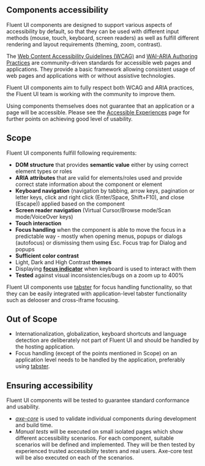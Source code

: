 
<Meta title="Concepts/Developer/Accessibility/Components Overview" />

## Components accessibility

Fluent UI components are designed to support various aspects of accessibility by default, so that they can be used with different input methods (mouse, touch, keyboard, screen readers) as well as fulfill different rendering and layout requirements (theming, zoom, contrast).

The [Web Content Accessibility Guidelines (WCAG)](https://www.w3.org/TR/WCAG21/) and [WAI-ARIA Authoring Practices](https://www.w3.org/TR/wai-aria-practices-1.2/) are community-driven standards for accessible web pages and applications. They provide a basic framework allowing consistent usage of web pages and applications with or without assistive technologies.

Fluent UI components aim to fully respect both WCAG and ARIA practices, the Fluent UI team is working with the community to improve them.

Using components themselves does not guarantee that an application or a page will be accessible. Please see the [Accessible Experiences](?path=/docs/concepts-developer-accessibility-experiences--page) page for further points on achieving good level of usability.

## Scope

Fluent UI components fulfill following requirements:

- **DOM structure** that provides **semantic value** either by using correct element types or roles
- **ARIA attributes** that are valid for elements/roles used and provide correct state information about the component or element
- **Keyboard navigation** (navigation by tabbing, arrow keys, pagination or letter keys, click and right click (Enter/Space, Shift+F10), and close (Escape)) applied based on the component
- **Screen reader navigation** (Virtual Cursor/Browse mode/Scan mode/VoiceOver keys)
- **Touch interaction**
- **Focus handling** when the component is able to move the focus in a predictable way - mostly when opening menus, popups or dialogs (autofocus) or dismissing them using Esc. Focus trap for Dialog and popups
- **Sufficient color contrast**
- Light, Dark and High Contrast **themes**
- Displaying [**focus indicator**](?path=/docs/concepts-developer-accessibility-focus-indicator--page) when keyboard is used to interact with them
- **Tested** against visual inconsistencies/bugs on a zoom up to 400%

Fluent UI components use [tabster](https://github.com/microsoft/tabster) for focus handling functionality, so that they can be easily integrated with application-level tabster functionality such as delooser and cross-iframe focusing.

## Out of Scope

- Internationalization, globalization, keyboard shortcuts and language detection are deliberately not part of Fluent UI and should be handled by the hosting application.
- Focus handling (except of the points mentioned in Scope) on an application level needs to be handled by the application, preferably using [tabster](https://github.com/microsoft/tabster).

## Ensuring accessibility

Fluent UI components will be tested to guarantee standard conformance and usability.

- _[axe-core](https://github.com/dequelabs/axe-core)_ is used to validate individual components during development and build time.
- _Manual tests_ will be executed on <ScenariosListLink>small isolated pages</ScenariosListLink> which show different accessibility scenarios. For each component, suitable scenarios will be defined and implemented. They will be then tested by experienced trusted accessibility testers and real users.
  Axe-core test will be also executed on each of the scenarios.
